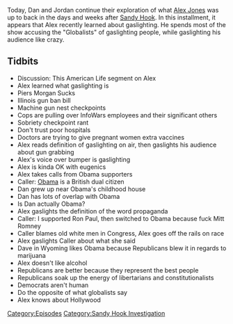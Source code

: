 {{DEFAULTSORT:
    #_EPISODE_0278:January 3, 2013
}}{{Episode
    | title           = January 3, 2013
    | caption         = Listen to this episode on [https://knowledgefight.libsyn.com/knowledge-fight-january-3-2013 Libsyn] [https://open.spotify.com/episode/5bupBs80HOBpLmzMmWxO7K Spotify], Read the [[Transcript/278: January 3, 2013|Unofficial Transcript]]
    | episodeNumber   = 278
    | length          = 01:46:03
    | airDate         = March 22, 2019
    | coverageDate    = January 3, 2013
    | episodeType     = [[:Category:Sandy Hook Investigation|Sandy Hook Investigation]]
    | appearance      = [[Piers Morgan]], [[Obama]], [[Ron Paul]], [[Mitt Romney]]
    | oocDrop         = I Use White Propaganda
    | previousEpisode = [[277: March 15, 2019]]
    | nextEpisode     = [[279: Formulaic Objections]]
}}

{{Stub}}

Today, Dan and Jordan continue their exploration of what [[Alex Jones]] was up to back in the days and weeks after [[The Sandy Hook Elementary Massacre|Sandy Hook]]. In this installment, it appears that Alex recently learned about gaslighting. He spends most of the show accusing the "Globalists" of gaslighting people, while gaslighting his audience like crazy.

==Tidbits==

*Discussion: This American Life segment on Alex
*Alex learned what gaslighting is
*Piers Morgan Sucks
*Illinois gun ban bill
*Machine gun nest checkpoints
*Cops are pulling over InfoWars employees and their significant others
*Sobriety checkpoint rant
*Don't trust poor hospitals
*Doctors are trying to give pregnant women extra vaccines
*Alex reads definition of gaslighting on air, then gaslights his audience about gun grabbing
*Alex's voice over bumper is gaslighting
*Alex is kinda OK with eugenics
*Alex takes calls from Obama supporters
*Caller: [[Barack Obama|Obama]] is a British dual citizen
*Dan grew up near Obama's childhood house
*Dan has lots of overlap with Obama
*Is Dan actually Obama?
*Alex gaslights the definition of the word propaganda
*Caller: I supported Ron Paul, then switched to Obama because fuck Mitt Romney
*Caller blames old white men in Congress, Alex goes off the rails on race
*Alex gaslights Caller about what she said
*Dave in Wyoming likes Obama because Republicans blew it in regards to marijuana
*Alex doesn't like alcohol
*Republicans are better because they represent the best people
*Republicans soak up the energy of libertarians and constitutionalists
*Democrats aren't human
*Do the opposite of what globalists say
*Alex knows about Hollywood

[[Category:Episodes]]
[[Category:Sandy Hook Investigation]]

